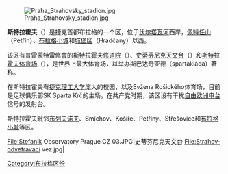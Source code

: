 {{expand|time=2009-07-20T00:46:58+00:00}}
{{unreferenced|time=2009-07-20T00:46:58+00:00}}
[[Image:Praha_Strahovsky_stadion.jpg|thumb]]

'''斯特拉霍夫'''（{{lang-cs|Strahov}}）是捷克首都布拉格的一个区，位于[[伏尔塔瓦河|伏尔塔瓦河]]西岸，[[佩特任山|佩特任山]]（Petřín）、[[布拉格小城|布拉格小城]]和[[城堡区|城堡区]]（Hradčany）以西。

该区有普雷蒙特雷修會的[[斯特拉霍夫修道院|斯特拉霍夫修道院]]（{{lang-cs|Strahovský klášter}}）、[[史蒂芬尼克天文台|史蒂芬尼克天文台]]（{{lang-cs|Štefánikova hvězdárna}}）和[[斯特拉霍夫体育场|斯特拉霍夫体育场]]（{{lang-cs|Velký strahovský stadion}}），是世界上最大体育场，以举办斯巴达奇亚德（spartakiáda）著称。 

在斯特拉霍夫有[[捷克理工大学|捷克理工大学]]庞大的校园，以及Evžena Rošického体育场，目前是足球俱乐部SK Sparta Krč的主场。在共产党时期，该区设有干扰[[自由欧洲电台|自由欧洲电台]]信号的发射台。

斯特拉霍夫毗邻[[布列夫诺夫|布列夫诺夫]]、Smíchov、Košíře、Petřiny、Střešovice和[[布拉格小城|布拉格小城]]等区。

<gallery>
File:Stefanik Observatory Prague CZ 03.JPG|史蒂芬尼克天文台
File:Strahov-odvetravaci vez.jpg|<!-- Ventilation tower for the tunnel running under Strahov -->
</gallery>

{{布拉格区份}}
{{coord|50.086|N|14.390|E|display=title|source:dewiki}}
{{DEFAULTSORT:Strahov (District Of Prague)}}
[[Category:布拉格区份|Category:布拉格区份]]